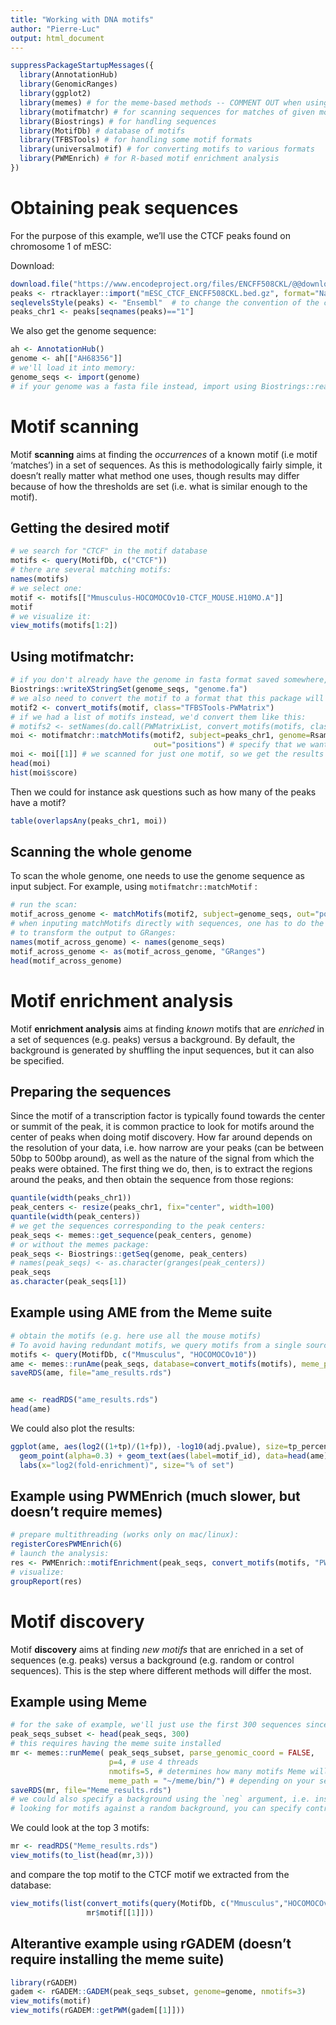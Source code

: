 ```yaml
---
title: "Working with DNA motifs"
author: "Pierre-Luc"
output: html_document
---
```


```r
suppressPackageStartupMessages({
  library(AnnotationHub)
  library(GenomicRanges)
  library(ggplot2)
  library(memes) # for the meme-based methods -- COMMENT OUT when using alternatives
  library(motifmatchr) # for scanning sequences for matches of given motifs
  library(Biostrings) # for handling sequences
  library(MotifDb) # database of motifs
  library(TFBSTools) # for handling some motif formats
  library(universalmotif) # for converting motifs to various formats
  library(PWMEnrich) # for R-based motif enrichment analysis
})
```


# Obtaining peak sequences

For the purpose of this example, we'll use the CTCF peaks found on chromosome 1 of mESC:

Download:

```r
download.file("https://www.encodeproject.org/files/ENCFF508CKL/@@download/ENCFF508CKL.bed.gz", "mESC_CTCF_ENCFF508CKL.bed.gz")
peaks <- rtracklayer::import("mESC_CTCF_ENCFF508CKL.bed.gz", format="NarrowPeak")
seqlevelsStyle(peaks) <- "Ensembl"  # to change the convention of the chromosome names to ensembl (i.e. without 'chr')
peaks_chr1 <- peaks[seqnames(peaks)=="1"]
```

We also get the genome sequence:

```r
ah <- AnnotationHub()
genome <- ah[["AH68356"]]
# we'll load it into memory:
genome_seqs <- import(genome)
# if your genome was a fasta file instead, import using Biostrings::readDNAStringSet()
```


# Motif scanning

Motif **scanning** aims at finding the _occurrences_ of a known motif (i.e motif 'matches') in a set of sequences.
As this is methodologically fairly simple, it doesn't really matter what method one uses, though results may differ because of how the thresholds are set (i.e. what is similar enough to the motif).

## Getting the desired motif

```r
# we search for "CTCF" in the motif database
motifs <- query(MotifDb, c("CTCF"))
# there are several matching motifs:
names(motifs)
# we select one:
motif <- motifs[["Mmusculus-HOCOMOCOv10-CTCF_MOUSE.H10MO.A"]]
motif
# we visualize it:
view_motifs(motifs[1:2])
```


## Using motifmatchr:

```r
# if you don't already have the genome in fasta format saved somewhere, convert it to that format:
Biostrings::writeXStringSet(genome_seqs, "genome.fa")
# we also need to convert the motif to a format that this package will accept
motif2 <- convert_motifs(motif, class="TFBSTools-PWMatrix")
# if we had a list of motifs instead, we'd convert them like this:
# motifs2 <- setNames(do.call(PWMatrixList, convert_motifs(motifs, class="TFBSTools-PWMatrix")), names(motifs))
moi <- motifmatchr::matchMotifs(motif2, subject=peaks_chr1, genome=Rsamtools::FaFile("genome.fa"),
                                out="positions") # specify that we want the function to return the genomic positions of each motif match
moi <- moi[[1]] # we scanned for just one motif, so we get the results for that motif
head(moi)
hist(moi$score)
```

Then we could for instance ask questions such as how many of the peaks have a motif?

```r
table(overlapsAny(peaks_chr1, moi))
```


## Scanning the whole genome

To scan the whole genome, one needs to use the genome sequence as input subject.
For example, using `motifmatchr::matchMotif` :

```r
# run the scan:
motif_across_genome <- matchMotifs(motif2, subject=genome_seqs, out="positions")[[1]]
# when inputing matchMotifs directly with sequences, one has to do the following 
# to transform the output to GRanges:
names(motif_across_genome) <- names(genome_seqs)
motif_across_genome <- as(motif_across_genome, "GRanges")
head(motif_across_genome)
```




# Motif enrichment analysis

Motif **enrichment analysis** aims at finding _known_ motifs that are _enriched_ in a set of sequences (e.g. peaks) versus a background.
By default, the background is generated by shuffling the input sequences, but it can also be specified.

## Preparing the sequences 

Since the motif of a transcription factor is typically found towards the center or summit of the peak, it is common practice to look for motifs around the center of peaks when doing motif discovery. 
How far around depends on the resolution of your data, i.e. how narrow are your peaks (can be between 50bp to 500bp around), as well as the nature of the signal from which the peaks were obtained.
The first thing we do, then, is to extract the regions around the peaks, and then obtain the sequence from those regions:

```r
quantile(width(peaks_chr1))
peak_centers <- resize(peaks_chr1, fix="center", width=100)
quantile(width(peak_centers))
# we get the sequences corresponding to the peak centers:
peak_seqs <- memes::get_sequence(peak_centers, genome)
# or without the memes package:
peak_seqs <- Biostrings::getSeq(genome, peak_centers)
# names(peak_seqs) <- as.character(granges(peak_centers))
peak_seqs
as.character(peak_seqs[1])
```


## Example using AME from the Meme suite

```r
# obtain the motifs (e.g. here use all the mouse motifs)
# To avoid having redundant motifs, we query motifs from a single source:
motifs <- query(MotifDb, c("Mmusculus", "HOCOMOCOv10"))
ame <- memes::runAme(peak_seqs, database=convert_motifs(motifs), meme_path="~/meme/bin")
saveRDS(ame, file="ame_results.rds")


ame <- readRDS("ame_results.rds")
head(ame)
```

We could also plot the results:

```r
ggplot(ame, aes(log2((1+tp)/(1+fp)), -log10(adj.pvalue), size=tp_percent)) + 
  geom_point(alpha=0.3) + geom_text(aes(label=motif_id), data=head(ame)) +
  labs(x="log2(fold-enrichment)", size="% of set")
```


## Example using PWMEnrich (much slower, but doesn't require memes)

```r
# prepare multithreading (works only on mac/linux):
registerCoresPWMEnrich(6)
# launch the analysis:
res <- PWMEnrich::motifEnrichment(peak_seqs, convert_motifs(motifs, "PWMEnrich-PWM"))
# visualize:
groupReport(res)
```





# Motif discovery

Motif **discovery** aims at finding _new motifs_ that are enriched in a set of sequences (e.g. peaks) versus a background (e.g. random or control sequences). This is the step where different methods will differ the most.

## Example using Meme

```r
# for the sake of example, we'll just use the first 300 sequences since this is computationally demanding:
peak_seqs_subset <- head(peak_seqs, 300)
# this requires having the meme suite installed
mr <- memes::runMeme( peak_seqs_subset, parse_genomic_coord = FALSE,
                      p=4, # use 4 threads
                      nmotifs=5, # determines how many motifs Meme will try to find
                      meme_path = "~/meme/bin/") # depending on your setup, you might need to specify where the meme binaries were installed
saveRDS(mr, file="Meme_results.rds")
# we could also specify a background using the `neg` argument, i.e. instead of 
# looking for motifs against a random background, you can specify control (i.e. non-peak) sequences
```

We could look at the top 3 motifs:

```r
mr <- readRDS("Meme_results.rds")
view_motifs(to_list(head(mr,3)))
```
and compare the top motif to the CTCF motif we extracted from the database:

```r
view_motifs(list(convert_motifs(query(MotifDb, c("Mmusculus","HOCOMOCOv10","CTCF_MOUSE"))[[1]]),
                 mr$motif[[1]]))
```




## Alterantive example using rGADEM (doesn't require installing the meme suite)

```r
library(rGADEM)
gadem <- rGADEM::GADEM(peak_seqs_subset, genome=genome, nmotifs=3)
view_motifs(motif)
view_motifs(rGADEM::getPWM(gadem[[1]]))
```


